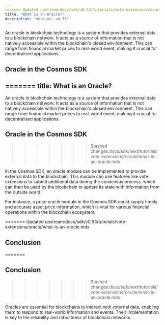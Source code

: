 ```yaml
---
<<<<<<< Updated upstream:docs/sdk/v0.53/tutorials/vote-extensions/oracle/what-is-an-oracle.mdx
title: "What is an Oracle?"
description: "Version: v0.53"
---
```


An oracle in blockchain technology is a system that provides external data to a blockchain network. It acts as a source of information that is not natively accessible within the blockchain's closed environment. This can range from financial market prices to real-world event, making it crucial for decentralised applications.

## Oracle in the Cosmos SDK[​](#oracle-in-the-cosmos-sdk "Direct link to Oracle in the Cosmos SDK")
=======
title: What is an Oracle?
---
An oracle in blockchain technology is a system that provides external data to a blockchain network. It acts as a source of information that is not natively accessible within the blockchain's closed environment. This can range from financial market prices to real-world event, making it crucial for decentralised applications.

## Oracle in the Cosmos SDK
>>>>>>> Stashed changes:docs/sdk/next/tutorials/vote-extensions/oracle/what-is-an-oracle.mdx

In the Cosmos SDK, an oracle module can be implemented to provide external data to the blockchain. This module can use features like vote extensions to submit additional data during the consensus process, which can then be used by the blockchain to update its state with information from the outside world.

For instance, a price oracle module in the Cosmos SDK could supply timely and accurate asset price information, which is vital for various financial operations within the blockchain ecosystem.

<<<<<<< Updated upstream:docs/sdk/v0.53/tutorials/vote-extensions/oracle/what-is-an-oracle.mdx
## Conclusion[​](#conclusion "Direct link to Conclusion")
=======
## Conclusion
>>>>>>> Stashed changes:docs/sdk/next/tutorials/vote-extensions/oracle/what-is-an-oracle.mdx

Oracles are essential for blockchains to interact with external data, enabling them to respond to real-world information and events. Their implementation is key to the reliability and robustness of blockchain networks.
